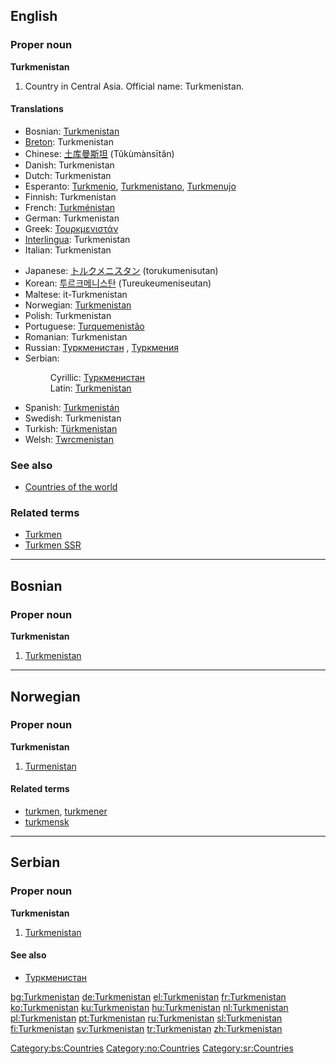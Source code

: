 ==English==

===Proper noun===
'''Turkmenistan'''

# Country in Central Asia. Official name: Turkmenistan.

====Translations====
{{top}}
*Bosnian: [[Turkmenistan#Bosnian|Turkmenistan]] {{m}}
*[[Breton]]: Turkmenistan
*Chinese: [[土库曼斯坦]] (Tǔkùmànsītǎn)
*Danish: Turkmenistan
*Dutch: Turkmenistan
*Esperanto: [[Turkmenio]], [[Turkmenistano]], [[Turkmenujo]]
*Finnish: Turkmenistan
*French: [[Turkménistan]] {{m}}
*German: Turkmenistan
*Greek: [[Τουρκμενιστάν]] {{n}}
*[[Interlingua]]: Turkmenistan
*Italian: Turkmenistan
{{mid}}
*Japanese: [[トルクメニスタン]] (torukumenisutan)
*Korean: [[투르크메니스탄]] (Tureukeumeniseutan)
*Maltese: it-Turkmenistan
*Norwegian: [[#Norwegian|Turkmenistan]]
*Polish: Turkmenistan
*Portuguese: [[Turquemenistão]]
*Romanian: Turkmenistan {{n}}
*Russian: [[Туркменистан]] {{m}}, [[Туркмения]] {{f}}
*Serbian:
*:Cyrillic: [[Туркменистан#Serbian|Туркменистан]] {{m}}
*:Latin: [[Turkmenistan#Serbian|Turkmenistan]] {{m}}
*Spanish: [[Turkmenistán]]
*Swedish: Turkmenistan
*Turkish: [[Türkmenistan]]
*Welsh: [[Twrcmenistan]]
{{bottom}}

===See also===
* [[Countries of the world]]

===Related terms===
*[[Turkmen]]
*[[Turkmen SSR]]

----

==Bosnian==

===Proper noun===
'''Turkmenistan''' {{m}}

# [[Turkmenistan#English|Turkmenistan]]

[[Category:bs:Countries]]

----

==Norwegian==

===Proper noun===
'''Turkmenistan'''

# [[#English|Turmenistan]]

====Related terms====
*[[turkmen]], [[turkmener]]
*[[turkmensk]]

[[Category:no:Countries]]

----

==Serbian==

===Proper noun===
'''Turkmenistan''' {{m}}

# [[Turkmenistan#English|Turkmenistan]]

====See also====
*[[Туркменистан#Serbian|Туркменистан]]

[[Category:sr:Countries]]

[[bg:Turkmenistan]]
[[de:Turkmenistan]]
[[el:Turkmenistan]]
[[fr:Turkmenistan]]
[[ko:Turkmenistan]]
[[ku:Turkmenistan]]
[[hu:Turkmenistan]]
[[nl:Turkmenistan]]
[[pl:Turkmenistan]]
[[pt:Turkmenistan]]
[[ru:Turkmenistan]]
[[sl:Turkmenistan]]
[[fi:Turkmenistan]]
[[sv:Turkmenistan]]
[[tr:Turkmenistan]]
[[zh:Turkmenistan]]